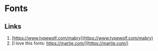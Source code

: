 # Fonts

## Links

1. [https://www.typewolf.com/mabry](https://www.typewolf.com/mabry)
2. [I love this fonts: https://martie.com/](https://martie.com/)
